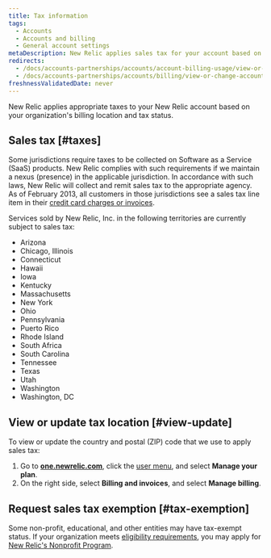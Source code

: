 ```yaml
---
title: Tax information
tags:
  - Accounts
  - Accounts and billing
  - General account settings
metaDescription: New Relic applies sales tax for your account based on your location.
redirects:
  - /docs/accounts-partnerships/accounts/account-billing-usage/view-or-change-account-tax-information
  - /docs/accounts-partnerships/accounts/billing/view-or-change-account-tax-information
freshnessValidatedDate: never
---
```


New Relic applies appropriate taxes to your New Relic account based on your organization's billing location and tax status.

## Sales tax [#taxes]

Some jurisdictions require taxes to be collected on Software as a Service (SaaS) products. New Relic complies with such requirements if we maintain a nexus (presence) in the applicable jurisdiction. In accordance with such laws, New Relic will collect and remit sales tax to the appropriate agency. As of February 2013, all customers in those jurisdictions see a sales tax line item in their [credit card charges or invoices](/docs/accounts-partnerships/accounts/account-billing-usage/invoices-receipts).

Services sold by New Relic, Inc. in the following territories are currently subject to sales tax:

* Arizona
* Chicago, Illinois
* Connecticut
* Hawaii
* Iowa
* Kentucky
* Massachusetts
* New York
* Ohio
* Pennsylvania
* Puerto Rico
* Rhode Island
* South Africa
* South Carolina
* Tennessee
* Texas
* Utah
* Washington
* Washington, DC

## View or update tax location [#view-update]

To view or update the country and postal (ZIP) code that we use to apply sales tax:

1. Go to <DoNotTranslate>**[one.newrelic.com](https://one.newrelic.com)**</DoNotTranslate>, click the [user menu](/docs/accounts/accounts-billing/general-account-settings/intro-account-settings), and select <DoNotTranslate>**Manage your plan**</DoNotTranslate>.
2. On the right side, select <DoNotTranslate>**Billing and invoices**</DoNotTranslate>, and select <DoNotTranslate>**Manage billing**</DoNotTranslate>.

## Request sales tax exemption [#tax-exemption]

Some non-profit, educational, and other entities may have tax-exempt status. If your organization meets [eligibility requirements](/docs/accounts-partnerships/accounts/account-billing-usage/eligibility-guidelines-new-relic-nonprofit-program), you may apply for [New Relic's Nonprofit Program](http://newrelic.com/nonprofit).
